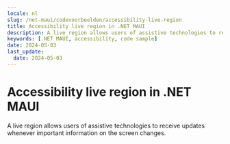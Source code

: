 ```yaml
---
locale: nl
slug: /net-maui/codevoorbeelden/accessibility-live-region
title: Accessibility live region in .NET MAUI
description: A live region allows users of assistive technologies to receive updates whenever important information on the screen changes.
keywords: [.NET MAUI, accessibility, code sample]
date: 2024-05-03
last_update:
  date: 2024-05-03
---
```


# Accessibility live region in .NET MAUI

A live region allows users of assistive technologies to receive updates whenever important information on the screen changes.

<CodeSample id="accessibility-live-region" platform="net-maui" locale="en"/>
